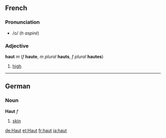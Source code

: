 ==French==
===Pronunciation===
*/o/ (''h aspiré'')
===Adjective===
'''haut''' ''m'' (''f'' '''haute''', ''m plural'' '''hauts''', ''f plural'' '''hautes''')

#[[high]]

----

==German==
===Noun===
'''Haut''' ''f''

#[[skin]]

[[de:Haut]]
[[et:Haut]]
[[fr:haut]]
[[ja:haut]]